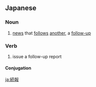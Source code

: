 ==Japanese==
{{ja-kanjitab|ぞく|ほう|yomi=on}}

===Noun===
{{ja-noun|ぞくほう}}

# [[news]] that [[follows]] [[another]], a [[follow-up]]
#: {{ja-usex|'''続報'''がない。|'''ぞくほう''' が ない。|There has been no report that follows the news.}}

===Verb===
{{ja-verb-suru|ぞくほう}}

# issue a follow-up report

====Conjugation====
{{ja-suru|ぞくほう}}

[[ja:続報]]